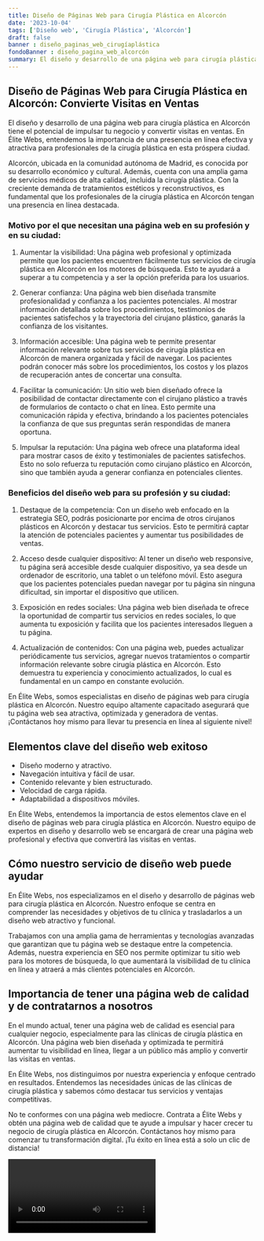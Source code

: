 ```yaml
---
title: Diseño de Páginas Web para Cirugía Plástica en Alcorcón
date: '2023-10-04'
tags: ['Diseño web', 'Cirugía Plástica', 'Alcorcón']
draft: false
banner : diseño_paginas_web_cirugíaplástica
fondoBanner : diseño_pagina_web_alcorcón
summary: El diseño y desarrollo de una página web para cirugía plástica en Alcorcón tiene el potencial de impulsar tu negocio y convertir visitas en ventas. En Élite Webs, entendemos la importancia de una presencia en línea efectiva y atractiva para profesionales de la cirugía plástica en esta próspera ciudad.
---
```


## Diseño de Páginas Web para Cirugía Plástica en Alcorcón: Convierte Visitas en Ventas

El diseño y desarrollo de una página web para cirugía plástica en Alcorcón tiene el potencial de impulsar tu negocio y convertir visitas en ventas. En Élite Webs, entendemos la importancia de una presencia en línea efectiva y atractiva para profesionales de la cirugía plástica en esta próspera ciudad.

Alcorcón, ubicada en la comunidad autónoma de Madrid, es conocida por su desarrollo económico y cultural. Además, cuenta con una amplia gama de servicios médicos de alta calidad, incluida la cirugía plástica. Con la creciente demanda de tratamientos estéticos y reconstructivos, es fundamental que los profesionales de la cirugía plástica en Alcorcón tengan una presencia en línea destacada.

### Motivo por el que necesitan una página web en su profesión y en su ciudad:

1. Aumentar la visibilidad: Una página web profesional y optimizada permite que los pacientes encuentren fácilmente tus servicios de cirugía plástica en Alcorcón en los motores de búsqueda. Esto te ayudará a superar a tu competencia y a ser la opción preferida para los usuarios.

2. Generar confianza: Una página web bien diseñada transmite profesionalidad y confianza a los pacientes potenciales. Al mostrar información detallada sobre los procedimientos, testimonios de pacientes satisfechos y la trayectoria del cirujano plástico, ganarás la confianza de los visitantes.

3. Información accesible: Una página web te permite presentar información relevante sobre tus servicios de cirugía plástica en Alcorcón de manera organizada y fácil de navegar. Los pacientes podrán conocer más sobre los procedimientos, los costos y los plazos de recuperación antes de concertar una consulta.

4. Facilitar la comunicación: Un sitio web bien diseñado ofrece la posibilidad de contactar directamente con el cirujano plástico a través de formularios de contacto o chat en línea. Esto permite una comunicación rápida y efectiva, brindando a los pacientes potenciales la confianza de que sus preguntas serán respondidas de manera oportuna.

5. Impulsar la reputación: Una página web ofrece una plataforma ideal para mostrar casos de éxito y testimoniales de pacientes satisfechos. Esto no solo refuerza tu reputación como cirujano plástico en Alcorcón, sino que también ayuda a generar confianza en potenciales clientes.

### Beneficios del diseño web para su profesión y su ciudad:

1. Destaque de la competencia: Con un diseño web enfocado en la estrategia SEO, podrás posicionarte por encima de otros cirujanos plásticos en Alcorcón y destacar tus servicios. Esto te permitirá captar la atención de potenciales pacientes y aumentar tus posibilidades de ventas.

2. Acceso desde cualquier dispositivo: Al tener un diseño web responsive, tu página será accesible desde cualquier dispositivo, ya sea desde un ordenador de escritorio, una tablet o un teléfono móvil. Esto asegura que los pacientes potenciales puedan navegar por tu página sin ninguna dificultad, sin importar el dispositivo que utilicen.

3. Exposición en redes sociales: Una página web bien diseñada te ofrece la oportunidad de compartir tus servicios en redes sociales, lo que aumenta tu exposición y facilita que los pacientes interesados lleguen a tu página.

4. Actualización de contenidos: Con una página web, puedes actualizar periódicamente tus servicios, agregar nuevos tratamientos o compartir información relevante sobre cirugía plástica en Alcorcón. Esto demuestra tu experiencia y conocimiento actualizados, lo cual es fundamental en un campo en constante evolución.

En Élite Webs, somos especialistas en diseño de páginas web para cirugía plástica en Alcorcón. Nuestro equipo altamente capacitado asegurará que tu página web sea atractiva, optimizada y generadora de ventas. ¡Contáctanos hoy mismo para llevar tu presencia en línea al siguiente nivel!

<GifSeo />

<Cta />

## Elementos clave del diseño web exitoso

- Diseño moderno y atractivo.
- Navegación intuitiva y fácil de usar.
- Contenido relevante y bien estructurado.
- Velocidad de carga rápida.
- Adaptabilidad a dispositivos móviles.

En Élite Webs, entendemos la importancia de estos elementos clave en el diseño de páginas web para cirugía plástica en Alcorcón. Nuestro equipo de expertos en diseño y desarrollo web se encargará de crear una página web profesional y efectiva que convertirá las visitas en ventas.

## Cómo nuestro servicio de diseño web puede ayudar

En Élite Webs, nos especializamos en el diseño y desarrollo de páginas web para cirugía plástica en Alcorcón. Nuestro enfoque se centra en comprender las necesidades y objetivos de tu clínica y trasladarlos a un diseño web atractivo y funcional.

Trabajamos con una amplia gama de herramientas y tecnologías avanzadas que garantizan que tu página web se destaque entre la competencia. Además, nuestra experiencia en SEO nos permite optimizar tu sitio web para los motores de búsqueda, lo que aumentará la visibilidad de tu clínica en línea y atraerá a más clientes potenciales en Alcorcón.

## Importancia de tener una página web de calidad y de contratarnos a nosotros

En el mundo actual, tener una página web de calidad es esencial para cualquier negocio, especialmente para las clínicas de cirugía plástica en Alcorcón. Una página web bien diseñada y optimizada te permitirá aumentar tu visibilidad en línea, llegar a un público más amplio y convertir las visitas en ventas.

En Élite Webs, nos distinguimos por nuestra experiencia y enfoque centrado en resultados. Entendemos las necesidades únicas de las clínicas de cirugía plástica y sabemos cómo destacar tus servicios y ventajas competitivas.

No te conformes con una página web mediocre. Contrata a Élite Webs y obtén una página web de calidad que te ayude a impulsar y hacer crecer tu negocio de cirugía plástica en Alcorcón. Contáctanos hoy mismo para comenzar tu transformación digital. ¡Tu éxito en línea está a solo un clic de distancia!

<Video />

<CtaBot job='Cirugía Plástica' city='Alcorcón'/>

<Gmaps query='Alcorcón+españa+maps' />